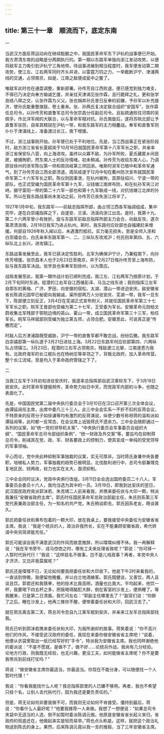 ```yaml
---
---
---
```

title: 第三十一章　顺流而下，底定东南
---





一


当武汉方面反蒋运动尚在继续酝酿之中，我国民革命军东下沪杭的战事便已开始。我方肃清东南的战略是分两期执行的。第一期以东路军单独向浙江发动攻势，以便将敌军主力吸引到沪杭宁三角地带。待战事进展到相当程度时，我军便发动第二期攻势，使江左、江右两军同时齐头并进，以雷霆万钧之力，一举截断沪宁、津浦两线的交通，占领南京，如是，江南之敌便成瓮中之鳖了。

唯敌军此时也在通盘调整，重新部署。孙传芳自江西败退，便已感觉到独力难支，不得已乃决定向奉方输诚乞援，并亲往天津谒见张作霖，且行跪拜之礼，更和张学良结八拜之交，认张作霖为义父。张也捐弃孙氏昔日反奉的前嫌，予孙军以补充接济，使孙氏能重整旗鼓，卷土重来。张、孙两氏复决定联合组织“安国军”，张作霖任总司令，以孙传芳和直鲁军总司令张宗昌分任副总司令。且拟疏通败往河南的吴佩孚，作北洋军阀的大联合，以与革命军相对抗。孙氏南旋后，遂将苏皖北部让予直鲁军驻防，自率其精锐在沪杭一带，和我东路军的主力相鏖战。奉军和直鲁军则仆仆于津浦线上，准备渡过长江，南下增援。

不过，浙江战事刚开始，孙军便已处于不利地位。先是，当江西战事正在紧张阶段时，敌方浙江省省长夏超突于10月16日就国民革命军第十八军军长之职，并亲率浙江省保安队八营，向上海进攻。虽终以众寡不敌，为孙军所败，夏氏藏匿乡间民房，被捕殉职，然东南人士的反孙情绪，初未稍减。孙传芳为收拾东南人心，乃调原驻徐州的浙军陈仪第一师和周凤岐第三师回浙。唯斯时浙军已暗中和革命军通气，到了孙传芳自江西全部溃退，周凤岐遂于12月中旬在衢州防次宣布就国民革命军第二十六军军长之职。陈仪则因事泄，在杭州被拘，其原驻绍兴、宁波一带的部队，也正式受编为国民革命军第十九军，沿钱塘江南岸布防，和在杭孙军夹江对峙。据守富阳一带的第二十六军一部也和第十九军联成一线，对抗钱塘江北岸的孙军。所以在我东路战事尚未发动之前，孙传芳已丧失浙江将半了。

1927年1月中旬，我东路军——前敌总指挥所部，由占领江西各军抽调组成，集中完毕，遂在白崇禧指挥之下，自遂安、兰溪、汤溪向浙江出击。是时，我第十九、第二十六两军曾小有挫折。旋与东路军前敌总指挥所部主力会合，向敌反攻，遂次第肃清浙南，2月18日我军乃进占杭州。斯时，我东路何应钦部也自福建赶来增援。何部自1926年秋入闽以后，未遇激烈抵抗，实力毫无损失，至是全师入浙和白崇禧会合。白氏亲率东路军第一、二、三纵队东攻淞沪；何氏则率第四、五、六纵队北上长兴，进攻镇江。

东路战事发展至此，我军已获决定性胜利。北军为确保沪宁计，乃兼程南下，向孙传芳增援。张宗昌本人也于2月23日至南京，并于2月27日偕孙传芳至上海布防，拟与我东路军决战。张学良也率奉军到徐州，以为策应。

战局发展至此，我第一期作战计划已顺利完成，我江左、江右两军乃按原计划，于2月下旬同时东进。程潜的江右军自江西循彭泽、马当之线东进；我则指挥江左军自鄂东的黄梅、广济、罗田，向安徽的宿松、太湖、潜山一带进迫安庆。敌安徽省省长陈调元固早已秘密向我输诚，渠所部两万人分驻安庆、芜湖一带，我军一旦东下，陈部便立刻反正，3月4日在芜湖正式宣布附义，并就任国民革命军第三十七军军长之职。皖军王普部也受编为第二十七军，王受委为军长。安徽革命元勋柏文蔚收集北军残部于鄂皖边境的英山、霍山一带，成立国民革命军第三十三军，柏任军长。皖军马祥斌部则受编为独立第五师，占领合肥。安徽至此，可说真正是“传檄而定”。

时敌人后方津浦路既受威胁，沪宁一带的直鲁军都不敢恋战，纷纷后撤。我东路军白崇禧部第一纵队遂于3月21日进驻上海。3月22日东路军何应钦部第四、六两纵队占领镇江。3月23日，程潜的江右军占领南京。残敌渡江北窜，江南遂悉为我有。北政府海军的长江舰队也在杨树庄等率领之下，背叛北政府，加入革命阵营。整个长江流域，至是均入于革命政府管辖之下了。





二


当我江左军于3月初旬进驻安庆时，我遂率总指挥部自武汉乘轮东下，于3月18日抵安庆。此时革命军捷报频传，革命势力如日中天，而党政军内部的斗争，也随之表面化了。

先是，中国国民党第二届中央执行委员会于3月10日在汉口召开第三次全体会议，由谭延闿任主席，出席中委凡三十三人。此三中全会实系一不折不扣的反蒋会议，不特原来的反蒋分子如徐谦等均有激烈的反蒋演说，纵使少数号称袒蒋的温和派如谭延闿等，此时都一反常态，在会议席上诋毁蒋氏不遗余力。三中全会随即通过一系列的议案，如“统一党的领导机关案”、“中央执行委员会军事委员会组织大纲”、“国民革命军总司令部组织条例”、“统一财政及外交案”等，要旨均在抑制蒋总司令，削减其在党、政、军、财各要政上的控制力，使其变成一单纯的受党领导的军事领袖。

平心而论，党中央此种抑制军事独裁的议案，实无可厚非。当时蒋氏身兼中央各要职，培植私人势力，军事独裁的趋势已极明显。北伐胜利进行中，总司令部兼理克复地区民、财两政，权力也实在太大，亟须抑制。

三中全会同时议决，党政中央俱行改组。3月11日全会选出国府委员二十八人，军事委员会委员十六人，我均当选为其中的一员。3月19日，即我到达安庆的翌日，武汉国民政府突派郭沫若、朱克靖二人前来看我，并携来委任状与大印一颗，特派我兼任“安徽省政府主席”。郭氏时任国民革命军总政治部副主任，朱氏则系第三军党代表兼政治部主任，为一知名的共产党。朱氏稍谈即去，郭氏因系老友，晤谈甚久。

郭氏把委任状和黄布包着的一颗大印，放在我桌上，要我接受中央委任为安徽省省主席。我说：“我是个统兵的人，政治非我所长，实在不能兼顾安徽省政，希代转请中央另简贤能充任。”

郭氏可能误会我不满意武汉的作风而故意推辞，所以喋喋纠缠不休。我一再解释说：“我在军书旁午、戎马倥偬之时，哪有工夫来处理省政呢？”郭说：“你可择一人暂时代拆代行！”我说：“这样挂名不做事，岂不是儿戏政事？再者，本党中央人才济济，又岂非我莫属呢？”

郭氏还是喋喋不已，无论如何要我把委任状和大印收下。他是下午2时来看我的，一直谈到傍晚，我便留他晚餐，并以白兰地酒飨客。郭氏既健谈，又善饮，两人且谈且饮。郭君还和我猜拳，他的技术比我高明，酒量也比我大。平均起来，他饮一杯，我要喝下四五杯之多，把我喝得酩酊大醉，倒在客室的沙发上，便熟睡了。等我醒来，已是第二日清晨。我忙问左右：“郭副主任哪里去了？”副官们说：“你醉了之后，睡在沙发上，他再三推你不醒，便带着委任状和大印，回武汉去了。”

就在郭氏离去第二天，蒋总司令忽自九江乘军舰到安庆，并亲来江左军总指挥部找我。

蒋氏已听到郭沫若携来委任状和大印，为我所谢却的故事。蒋笑着说：“你不高兴他们的作风，不接受武汉政府的委任，我现在来委你做安徽省省主席吧！”说着，他便从衣袋里取出一纸已经写好的“手令”，特派我为安徽省主席。我也同样谢绝他的委派说：“不是不愿就，是做不了，做不好……论统兵作战，我尚有几分经验。论地方行政，则我既无经验，也无兴趣，更没工夫，如何能做省主席呢？你不是要我带兵到前线打仗吗？”

蒋说：“做安徽省主席你最适当，你最适当。你现在不能分身，可以随便找一个人暂时代理！”

我说：“你看我能找什么人呢？我总指挥部里的人已嫌不够用。再者，我也不希望只挂个名，让别人去代拆代行，因为我还是要负责任的。”

但是，蒋无论如何非要我做不可，而我则无论如何不肯接受。僵持到最后，蒋说：“你看什么人最好呢？”他要我推荐一人来做。我想了一想便说：“如果总司令夹袋中无适当的人选，倒不如暂时委派陈调元做。他原是安徽省省长起义来归，省政府的班底还在，他做起来实是轻而易举。”蒋也点头称是。这样，就把这个政治礼物送到陈氏的身上。果然，后来陈调元竟以我一言的推毂，当了三年安徽省主席。